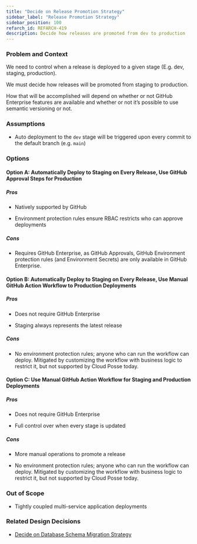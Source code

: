 ```yaml
---
title: "Decide on Release Promotion Strategy"
sidebar_label: "Release Promotion Strategy"
sidebar_position: 100
refarch_id: REFARCH-419
description: Decide how releases are promoted from dev to production
---
```


### Problem and Context

We need to control when a release is deployed to a given stage (E.g. dev, staging, production).

We must decide how releases will be promoted from staging to production.

How that will be accomplished will depend on whether or not GitHub Enterprise features are available and whether or not it’s possible to use semantic versioning or not.

### Assumptions

- Auto deployment to the `dev` stage will be triggered upon every commit to the default branch (e.g. `main`)

### Options

#### Option A: Automatically Deploy to Staging on Every Release, Use GitHub Approval Steps for Production

##### Pros
- Natively supported by GitHub

- Environment protection rules ensure RBAC restricts who can approve deployments

##### Cons
- Requires GitHub Enterprise, as GitHub Approvals, GitHub Environment protection rules (and Environment Secrets) are only available in GitHub Enterprise.

#### Option B: Automatically Deploy to Staging on Every Release, Use Manual GitHub Action Workflow to Production Deployments

##### Pros
- Does not require GitHub Enterprise

- Staging always represents the latest release

##### Cons
- No environment protection rules; anyone who can run the workflow can deploy. Mitigated by customizing the workflow with business logic to restrict it, but not supported by Cloud Posse today.

#### Option C: Use Manual GitHub Action Workflow for Staging and Production Deployments

##### Pros

- Does not require GitHub Enterprise

- Full control over when every stage is updated

##### Cons

- More manual operations to promote a release

- No environment protection rules; anyone who can run the workflow can deploy. Mitigated by customizing the workflow with business logic to restrict it, but not supported by Cloud Posse today.

### Out of Scope

- Tightly coupled multi-service application deployments

### Related Design Decisions

- [Decide on Database Schema Migration Strategy](/layers/data/design-decisions/decide-on-database-schema-migration-strategy)



